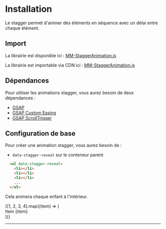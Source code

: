 # Installation


Le stagger permet d'animer des éléments en séquence avec un délai entre chaque élément.

## Import

La librairie est disponible ici : [MM-StaggerAnimation.js](https://raw.githubusercontent.com/Rakido/mm-animation-library/refs/heads/main/js/mm-stagger-animation.js)

La librairie est importable via CDN ici : [MM-StaggerAnimation.js](https://cdn.jsdelivr.net/gh/Rakido/mm-animation-library@latest/js/mm-stagger-animation.js)

## Dépendances

Pour utiliser les animations stagger, vous aurez besoin de deux dépendances :

- [GSAP](https://www.jsdelivr.com/package/npm/gsap)
- [GSAP Custom Easing](https://cdnjs.cloudflare.com/ajax/libs/gsap/3.12.2/CustomEase.min.js)
- [GSAP ScrollTrigger](https://cdnjs.cloudflare.com/ajax/libs/gsap/3.12.2/ScrollTrigger.min.js)

## Configuration de base

Pour créer une animation stagger, vous aurez besoin de :
- `data-stagger-reveal` sur le conteneur parent


```html
  <ul data-stagger-reveal>
    <li></li>
    <li></li>
    <li></li>
    ...
  </ul>
```

Cela animera chaque enfant à l'intérieur.

<NxStaggerAnimation data-stagger-reveal>
  {[1, 2, 3, 4].map((item) => (
    <div 
      key={item}
      data-stagger-item
      className="nx-bg-gray-700 nx-p-4 nx-rounded-lg nx-mb-4"
    >
      Item {item}
    </div>
  ))}
</NxStaggerAnimation>

--- 
